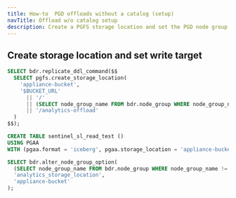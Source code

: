 ```yaml
---
title: How-to  PGD offloads without a catalog (setup)
navTitle: Offload w/o catalog setup
description: Create a PGFS storage location and set the PGD node group to write Iceberg files without a catalog.
---
```


## Create storage location and set write target

```sql
SELECT bdr.replicate_ddl_command($$
  SELECT pgfs.create_storage_location(
    'appliance-bucket',
    '$BUCKET_URL'
      || '/'
      || (SELECT node_group_name FROM bdr.node_group WHERE node_group_name != 'world' LIMIT 1)
      || '/analytics-offload'
  )
$$);

CREATE TABLE sentinel_sl_read_test ()
USING PGAA
WITH (pgaa.format = 'iceberg', pgaa.storage_location = 'appliance-bucket', pgaa.path = 'nonexistent');

SELECT bdr.alter_node_group_option(
  (SELECT node_group_name FROM bdr.node_group WHERE node_group_name != 'world' LIMIT 1),
  'analytics_storage_location',
  'appliance-bucket'
);
```

